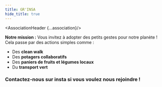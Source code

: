 ```yaml
---
title: GR'INSA
hide_title: true
---
```





<AssociationHeader {...association}/>

**Notre mission :** 
Vous invitez à adopter des petits gestes pour notre planète !  
Cela passe par des actions simples comme :  
- Des **clean walk**  
- Des **potagers collaboratifs**  
- Des **paniers de fruits et légumes locaux**  
- Du **transport vert**  

### Contactez-nous sur insta si vous voulez nous rejoindre !